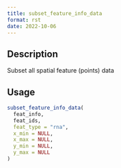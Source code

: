 ```yaml
--- 
title: subset_feature_info_data 
format: rst 
date: 2022-10-06 
--- 
```


## Description

Subset  all spatial feature (points) data


## Usage

```r
subset_feature_info_data(
  feat_info,
  feat_ids,
  feat_type = "rna",
  x_min = NULL,
  x_max = NULL,
  y_min = NULL,
  y_max = NULL
)
```


